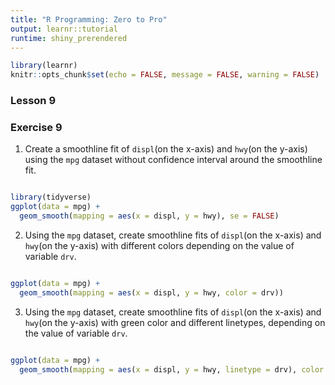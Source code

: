 ```yaml
---
title: "R Programming: Zero to Pro"
output: learnr::tutorial
runtime: shiny_prerendered
---
```


```r
library(learnr)
knitr::opts_chunk$set(echo = FALSE, message = FALSE, warning = FALSE)
```

### Lesson 9

### Exercise 9

1. Create a smoothline fit of `displ`(on the x-axis) and `hwy`(on the y-axis) using the  `mpg` dataset without confidence interval around the smoothline fit.

```r

```

```r
library(tidyverse)
ggplot(data = mpg) +
  geom_smooth(mapping = aes(x = displ, y = hwy), se = FALSE)
```

2. Using the `mpg` dataset, create smoothline fits of `displ`(on the x-axis) and `hwy`(on the y-axis) with different colors depending on the value of variable `drv`.  

```r

```

```r
ggplot(data = mpg) +
  geom_smooth(mapping = aes(x = displ, y = hwy, color = drv))
```

3. Using the `mpg` dataset, create smoothline fits of `displ`(on the x-axis) and `hwy`(on the y-axis) with green color and different linetypes, depending on the value of variable `drv`.  

```r

```

```r
ggplot(data = mpg) +
  geom_smooth(mapping = aes(x = displ, y = hwy, linetype = drv), color = "green")
```

